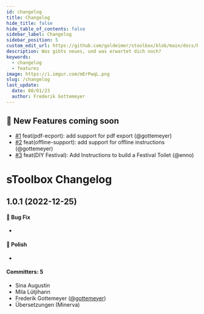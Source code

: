 ```yaml
---
id: changelog
title: Changelog
hide_title: false
hide_table_of_contents: false
sidebar_label: Changelog
sidebar_position: 5
custom_edit_url: https://github.com/goldeimer/stoolbox/blob/main/docs/basics/changelog.md
description: Was gibts neues, und was erwartet dich noch?
keywords:
  - changelog
  - features
image: https://i.imgur.com/mErPwqL.png
slug: /changelog
last_update:
  date: 08/01/23
  author: Frederik Gottemeyer
---
```




## :rocket: New Features coming soon
-  [#1](https://github.com/kohheepeace/mr-pdf) feat(pdf-ecport): add support for pdf export (@gottemeyer)
-  [#2](https://docusaurus.io/docs/api/plugins/@docusaurus/plugin-pwa) feat(offline-support): add support for offline instructions (@gottemeyer)
-  [#3](/) feat(DIY Festival): Add Instructions to build a Festival Toilet (@enno)


# sToolbox Changelog

## 1.0.1 (2022-12-25)

#### :bug: Bug Fix

- 

#### :nail_care: Polish

- 

#### Committers: 5

- Sina Augustin 
- Mila Lütjihann 
- Frederik Gottemeyer ([@gottemeyer](https://github.com/gottemeyer))
- Übersetzungen (Minerva)




<Giscus />
